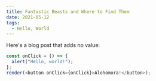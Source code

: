 ```yaml
---
title: Fantastic Beasts and Where to Find Them
date: 2021-05-12
tags:
  - Hello, World
---
```


Here's a blog post that adds no value:

```js react-live
const onClick = () => {
  alert("Hello, world!");
};
render(<button onClick={onClick}>Alohomora!</button>);
```
